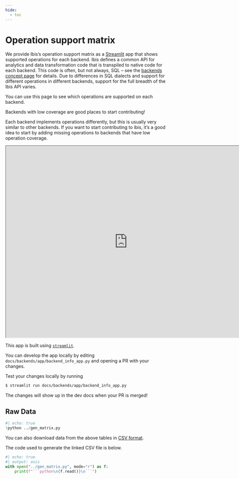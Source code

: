 ```yaml
---
hide:
  - toc
---
```


# Operation support matrix

We provide Ibis's operation support matrix as a [Streamlit](https://streamlit.io/) app that shows supported operations for each backend. Ibis defines a common API for analytics and data transformation code that is transpiled to native code for each backend. This code is often, but not always, SQL -- see the [backends concept page](/concepts/backend.qmd) for details. Due to differences in SQL dialects and support for different operations in different backends, support for the full breadth of the Ibis API varies.

You can use this page to see which operations are supported on each backend.

::: {.callout-tip}
Backends with low coverage are good places to start contributing!

Each backend implements operations differently, but this is usually very similar to other backends. If you want to start contributing to ibis, it's a good idea to start by adding missing operations to backends that have low operation coverage.
:::

<div class="streamlit-app">
  <iframe class="streamlit-app-inner" width=760 height=600 src="https://ibis-project.streamlit.app/?embedded=true"></iframe>
</div>

::: {.callout-note}
This app is built using [`streamlit`](https://streamlit.io/).

You can develop the app locally by editing `docs/backends/app/backend_info_app.py` and opening a PR with your changes.

Test your changes locally by running

```sh
$ streamlit run docs/backends/app/backend_info_app.py
```

The changes will show up in the dev docs when your PR is merged!
:::

## Raw Data

```python
#| echo: true
!python ../gen_matrix.py
```

You can also download data from the above tables in [CSV format](./backends/raw_support_matrix.csv).

The code used to generate the linked CSV file is below.

```python
#| echo: true
#| output: asis
with open("../gen_matrix.py", mode="r") as f:
    print(f"```python\n{f.read()}\n```")
```

